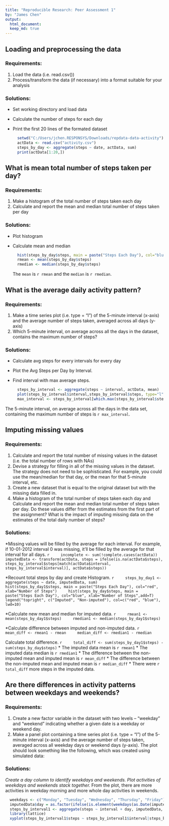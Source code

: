```yaml
---
title: "Reproducible Research: Peer Assessment 1"
by: "James Chen"
output: 
  html_document:
  keep_md: true
---
```



## Loading and preprocessing the data
### Requirements:
 1. Load the data (i.e. read.csv())
 2. Process/transform the data (if necessary) into a format suitable for your analysis

### Solutions:
* Set working directory and load data
* Calculate the number of steps for each day
* Print the first 20 lines of the formated dataset

  ```r
	setwd("C:/Users/jchen.RESPONSYS/Downloads/repdata-data-activity")
	actData <- read.csv("activity.csv")
	steps_by_day <- aggregate(steps ~ date, actData, sum)
	print(actData[1:20,])
  ```

## What is mean total number of steps taken per day?
### Requirements:
1. Make a histogram of the total number of steps taken each day
2. Calculate and report the mean and median total number of steps taken per day

### Solutions:
* Plot histogram
* Calculate mean and median

  ```r
	hist(steps_by_day$steps, main = paste("Steps Each Day"), col="blue", xlab="Number of Steps")
	rmean <- mean(steps_by_day$steps)
	rmedian <- median(steps_by_day$steps)
  ```
The `mean` is `r rmean` and the `median` is `r rmedian`.

## What is the average daily activity pattern?
### Requirements:
1. Make a time series plot (i.e. type = "l") of the 5-minute interval (x-axis) and the average number of steps taken, averaged across all days (y-axis)
2. Which 5-minute interval, on average across all the days in the dataset, contains the maximum number of steps?

### Solutions:
* Calculate avg steps for every intervals for every day
* Plot the Avg Steps per Day by Interval. 
* Find interval with max average steps. 

  ```r
	steps_by_interval <- aggregate(steps ~ interval, actData, mean)
	plot(steps_by_interval$interval,steps_by_interval$steps, type="l", xlab="Interval", ylab="Number of Steps",main="Avg Steps per Day by Interval")
	max_interval <- steps_by_interval[which.max(steps_by_interval$steps),1]
  ```

The 5-minute interval, on average across all the days in the data set, containing the maximum number of steps is `r max_interval`.

## Imputing missing values
### Requirements:
1. Calculate and report the total number of missing values in the dataset (i.e. the total number of rows with NAs)
2. Devise a strategy for filling in all of the missing values in the dataset. The strategy does not need to be sophisticated. For example, you could use the mean/median for that day, or the mean for that 5-minute interval, etc.
3. Create a new dataset that is equal to the original dataset but with the missing data filled in.
4. Make a histogram of the total number of steps taken each day and Calculate and report the mean and median total number of steps taken per day. Do these values differ from the estimates from the first part of the assignment? What is the impact of imputing missing data on the estimates of the total daily number of steps?

### Solutions:
*Missing values will be filled by the average for each interval. For example, if 10-01-2012 interval 0 was missing, it'll be filled by the average for that interval for all days. 
  ```r
	incomplete <- sum(!complete.cases(actData))
	imputedData <- transform(actData, steps = ifelse(is.na(actData$steps), steps_by_interval$steps[match(actData$interval, steps_by_interval$interval)], actData$steps))
  ```

*Recount total steps by day and create Histogram. 
  ```r
	steps_by_day1 <- aggregate(steps ~ date, imputedData, sum)
	hist(steps_by_day1$steps, main = paste("Steps Each Day"), col="red", xlab="Number of Steps")
	hist(steps_by_day$steps, main = paste("Steps Each Day"), col="blue", xlab="Number of Steps",add=T)
	legend("topright", c("Imputed", "Non-imputed"), col=c("red", "blue"), lwd=10)
  ```

*Calculate new mean and median for imputed data. 
  ```r
	rmean1 <- mean(steps_by_day1$steps)
	rmedian1 <- median(steps_by_day1$steps)
  ```

*Calculate difference between imputed and non-imputed data.
  ```r
	mean_diff <- rmean1 - rmean
	median_diff <- rmedian1 - rmedian
  ```

Calculate total difference.
  ```r
	total_diff <- sum(steps_by_day1$steps) - sum(steps_by_day$steps)
  ```
* The imputed data mean is `r rmean1`
* The imputed data median is `r rmedian1`
* The difference between the non-imputed mean and imputed mean is `r mean_diff`
* The difference between the non-imputed mean and imputed mean is `r median_diff`
* There were `r total_diff` more steps in the imputed data. 

## Are there differences in activity patterns between weekdays and weekends?
### Requirements:
1. Create a new factor variable in the dataset with two levels -- "weekday" and "weekend" indicating whether a given date is a weekday or weekend day.
2. Make a panel plot containing a time series plot (i.e. type = "l") of the 5-minute interval (x-axis) and the average number of steps taken, averaged across all weekday days or weekend days (y-axis). The plot should look something like the following, which was created using simulated data:

### Solutions:
*Create a day column to identify weekdays and weekends. Plot activities of weekdays and weekends stack together. 
* From the plot, there are more activities in weekday morning and more whole day activities in weekends.

  ```r
	weekdays <- c("Monday", "Tuesday", "Wednesday", "Thursday", "Friday")
	imputedData$day = as.factor(ifelse(is.element(weekdays(as.Date(imputedData$date)),weekdays), "Weekday", "Weekend"))
	steps_by_interval1 <- aggregate(steps ~ interval + day, imputedData, mean)
	library(lattice)
	xyplot(steps_by_interval1$steps ~ steps_by_interval1$interval|steps_by_interval1$day, main="Average Steps per Day by Interval",xlab="Interval", ylab="Steps",layout=c(1,2), type="l")
  ```
